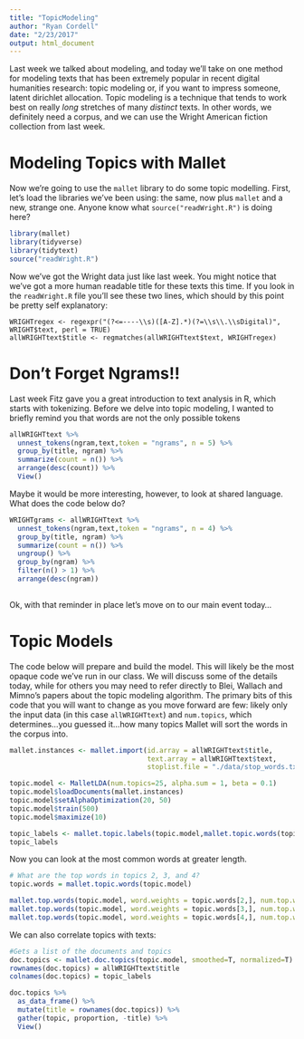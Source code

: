 ```yaml
---
title: "TopicModeling"
author: "Ryan Cordell"
date: "2/23/2017"
output: html_document
---
```


Last week we talked about modeling, and today we'll take on one method for modeling texts that has been extremely popular in recent digital humanities research: topic modeling or, if you want to impress someone, latent dirichlet allocation. Topic modeling is a technique that tends to work best on really *long* stretches of many *distinct* texts. In other words, we definitely need a corpus, and we can use the Wright American fiction collection from last week. 


# Modeling Topics with Mallet

Now we're going to use the `mallet` library to do some topic modelling. First, let's load the libraries we've been using: the same, now plus `mallet` and a new, strange one. Anyone know what `source("readWright.R")` is doing here?

```r
library(mallet)
library(tidyverse)
library(tidytext)
source("readWright.R")
```

Now we've got the Wright data just like last week. You might notice that we've got a more human readable title for these texts this time. If you look in the `readWright.R` file you'll see these two lines, which should by this point be pretty self explanatory: 

```
WRIGHTregex <- regexpr("(?<=----\\s)([A-Z].*)(?=\\s\\.\\sDigital)", WRIGHT$text, perl = TRUE)
allWRIGHTtext$title <- regmatches(allWRIGHTtext$text, WRIGHTregex)
```

# Don't Forget Ngrams!!

Last week Fitz gave you a great introduction to text analysis in R, which starts with tokenizing. Before we delve into topic modeling, I wanted to briefly remind you that words are not the only possible tokens

```r

allWRIGHTtext %>%
  unnest_tokens(ngram,text,token = "ngrams", n = 5) %>% 
  group_by(title, ngram) %>% 
  summarize(count = n()) %>%
  arrange(desc(count)) %>%
  View()

```

Maybe it would be more interesting, however, to look at shared language. What does the code below do?

```r

WRIGHTgrams <- allWRIGHTtext %>%
  unnest_tokens(ngram,text,token = "ngrams", n = 4) %>% 
  group_by(title, ngram) %>% 
  summarize(count = n()) %>%
  ungroup() %>%
  group_by(ngram) %>%
  filter(n() > 1) %>%
  arrange(desc(ngram))
  
```

Ok, with that reminder in place let's move on to our main event today...

# Topic Models

The code below will prepare and build the model. This will likely be the most opaque code we've run in our class. We will discuss some of the details today, while for others you may need to refer directly to Blei, Wallach and Mimno's papers about the topic modeling algorithm. The primary bits of this code that you will want to change as you move forward are few: likely only the input data (in this case `allWRIGHTtext`) and `num.topics`, which determines...you guessed it...how many topics Mallet will sort the words in the corpus into.

```r
mallet.instances <- mallet.import(id.array = allWRIGHTtext$title, 
                                  text.array = allWRIGHTtext$text, 
                                  stoplist.file = "./data/stop_words.txt")

topic.model <- MalletLDA(num.topics=25, alpha.sum = 1, beta = 0.1)
topic.model$loadDocuments(mallet.instances)
topic.model$setAlphaOptimization(20, 50)
topic.model$train(500)
topic.model$maximize(10)

topic_labels <- mallet.topic.labels(topic.model,mallet.topic.words(topic.model),num.top.words = 7)
topic_labels

```

Now you can look at the most common words at greater length.

```r
# What are the top words in topics 2, 3, and 4?
topic.words = mallet.topic.words(topic.model)

mallet.top.words(topic.model, word.weights = topic.words[2,], num.top.words = 10)
mallet.top.words(topic.model, word.weights = topic.words[3,], num.top.words = 10)
mallet.top.words(topic.model, word.weights = topic.words[4,], num.top.words = 10)

```


We can also correlate topics with texts:

```r

#Gets a list of the documents and topics
doc.topics <- mallet.doc.topics(topic.model, smoothed=T, normalized=T)
rownames(doc.topics) = allWRIGHTtext$title
colnames(doc.topics) = topic_labels

doc.topics %>%
  as_data_frame() %>%
  mutate(title = rownames(doc.topics)) %>%
  gather(topic, proportion, -title) %>%
  View()

```
